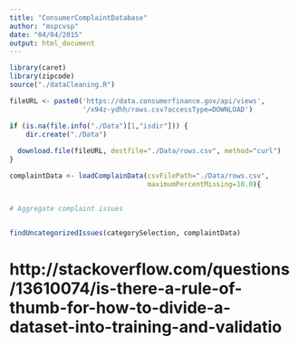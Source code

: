 ```yaml
---
title: "ConsumerComplaintDatabase"
author: "mspcvsp"
date: "04/04/2015"
output: html_document
---
```


```r
library(caret)
library(zipcode)
source("./dataCleaning.R")

fileURL <- paste0('https://data.consumerfinance.gov/api/views',
                  '/x94z-ydhh/rows.csv?accessType=DOWNLOAD')

if (is.na(file.info("./Data")[1,"isdir"])) {
    dir.create("./Data")
    
  download.file(fileURL, destfile="./Data/rows.csv", method="curl")
}

complaintData <- loadComplainData(csvFilePath="./Data/rows.csv",
                                  maximumPercentMissing=10.0){


# Aggregate complaint issues


findUncategorizedIssues(categorySelection, complaintData)
```
# http://stackoverflow.com/questions/13610074/is-there-a-rule-of-thumb-for-how-to-divide-a-dataset-into-training-and-validatio
